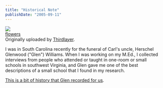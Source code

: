 ```yaml
---
title: "Historical Note"
publishDate: "2005-09-11"
---
```


[![](images/40192824_0c4ca4eb76_m.jpg)](http://www.flickr.com/photos/54325514@N00/40192824/ "photo sharing")  
[flowers](http://www.flickr.com/photos/54325514@N00/40192824/)  
Originally uploaded by [Thirdlayer](http://www.flickr.com/people/54325514@N00/).

I was in South Carolina recently for the funeral of Carl's uncle, Herschel Glenwood ("Glen") Williams. When I was working on my M.Ed., I collected interviews from people who attended or taught in one-room or small schools in southwest Virginia, and Glen gave me one of the best descriptions of a small school that I found in my research.  
  
[This is a bit of history that Glen recorded for us](http://www.thirdlayer.org/sw/school/glenw.htm).
